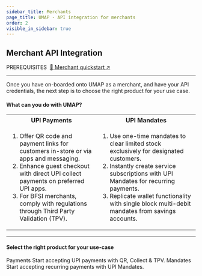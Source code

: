 ```yaml
---
sidebar_title: Merchants
page_title: UMAP - API integration for merchants
order: 2
visible_in_sidebar: true
---
```


## Merchant API Integration

<Text size="small" weight="600">
    PREREQUISITES&nbsp;
</Text>
<a href="/payments/umap/quickstart/merchants" target="_blank">🌟 Merchant quickstart ↗</a>

<hr class="primary" />

Once you have on-boarded onto UMAP as a merchant, and have your API credentials, the next step is to choose the right product for your use case.

#### What can you do with UMAP?

<table>
    <tr>
        <th><Text as="h4" align="center">UPI Payments</Text></th>
        <th><Text as="h4" align="center">UPI Mandates</Text></th>
    </tr>
    <tr>
        <td>
            <ol>
                <Text>
                    <li>
                        Offer QR code and payment links for customers in-store or via apps and messaging.
                    </li>
                </Text>
                <Text>
                    <li>
                        Enhance guest checkout with direct UPI collect payments on preferred UPI apps.
                </li>
                </Text>
                <Text>
                    <li>
                        For BFSI merchants, comply with regulations through Third Party Validation (TPV).
                    </li>
                </Text>
            </ol>
        </td>
        <td>
            <ol>
                <Text>
                    <li>
                        Use one-time mandates to clear limited stock exclusively for designated customers.
                    </li>
                </Text>
                <Text>
                    <li>
                        Instantly create service subscriptions with UPI Mandates for recurring payments.
                    </li>
                </Text>
                <Text>
                    <li>
                        Replicate wallet functionality with single block multi-debit mandates from savings accounts.
                    </li>
                </Text>
            </ol>
        </td>
    </tr>
</table>

<hr class="primary" />

#### Select the right product for your use-case

<Row>
    <Portion desktopSpan="half" marginBottom="nano">
        <Card padding="small" shape="rounded">
            <Link href="/payments/umap/payments">
                <Element as="div">
                    <Text size="large" weight="600" textColor="blue-90">
                        Payments
                    </Text>
                    <Text weight="400">
                        Start accepting UPI payments with QR, Collect & TPV.
                    </Text>
                </Element>
            </Link>
        </Card>
    </Portion>
    <Portion desktopSpan="half">
        <Card padding="small" shape="rounded">
            <Link href="/payments/umap/mandates">
                <Element as="div">
                    <Text size="large" weight="600" textColor="blue-90">
                        Mandates
                    </Text>
                    <Text weight="400">
                        Start accepting recurring payments with UPI Mandates.
                    </Text>
                </Element>
            </Link>
        </Card>
    </Portion>
</Row>

<WasPageHelpful />
